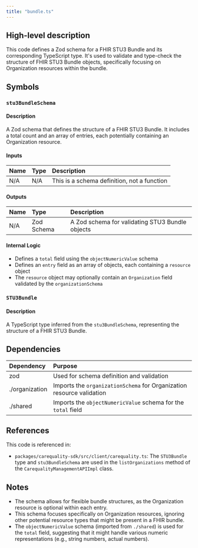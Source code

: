 ```yaml
---
title: "bundle.ts"
---
```


## High-level description
This code defines a Zod schema for a FHIR STU3 Bundle and its corresponding TypeScript type. It's used to validate and type-check the structure of FHIR STU3 Bundle objects, specifically focusing on Organization resources within the bundle.

## Symbols

### `stu3BundleSchema`
#### Description
A Zod schema that defines the structure of a FHIR STU3 Bundle. It includes a total count and an array of entries, each potentially containing an Organization resource.

#### Inputs
| Name | Type | Description |
|:-----|:-----|:------------|
| N/A | N/A | This is a schema definition, not a function |

#### Outputs
| Name | Type | Description |
|:-----|:-----|:------------|
| N/A | Zod Schema | A Zod schema for validating STU3 Bundle objects |

#### Internal Logic
- Defines a `total` field using the `objectNumericValue` schema
- Defines an `entry` field as an array of objects, each containing a `resource` object
- The `resource` object may optionally contain an `Organization` field validated by the `organizationSchema`

### `STU3Bundle`
#### Description
A TypeScript type inferred from the `stu3BundleSchema`, representing the structure of a FHIR STU3 Bundle.

## Dependencies
| Dependency | Purpose |
|:-----------|:--------|
| zod | Used for schema definition and validation |
| ./organization | Imports the `organizationSchema` for Organization resource validation |
| ./shared | Imports the `objectNumericValue` schema for the `total` field |

## References
This code is referenced in:
- `packages/carequality-sdk/src/client/carequality.ts`: The `STU3Bundle` type and `stu3BundleSchema` are used in the `listOrganizations` method of the `CarequalityManagementAPIImpl` class.

## Notes
- The schema allows for flexible bundle structures, as the Organization resource is optional within each entry.
- This schema focuses specifically on Organization resources, ignoring other potential resource types that might be present in a FHIR bundle.
- The `objectNumericValue` schema (imported from `./shared`) is used for the `total` field, suggesting that it might handle various numeric representations (e.g., string numbers, actual numbers).